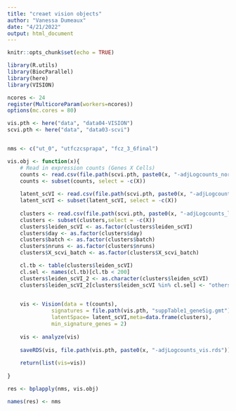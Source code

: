 ```yaml
---
title: "creaet vision objects"
author: "Vanessa Dumeaux"
date: "4/21/2022"
output: html_document
---
```


```r
knitr::opts_chunk$set(echo = TRUE)
```

```r
library(R.utils)
library(BiocParallel)
library(here)
library(VISION)

ncores <- 24
register(MulticoreParam(workers=ncores))
options(mc.cores = 80)

vis.pth <- here("data", "data04-VISION")
scvi.pth <- here("data", "data03-scvi")


nms <- c("ut_0", "utfczcsprapa", "fcz_3_6final")

```

```r

vis.obj <- function(x){
    # Read in expression counts (Genes X Cells) 
    counts <- read.csv(file.path(scvi.pth, paste0(x, "-adjLogcounts_norm.csv")))
    counts <- subset(counts, select = -c(X))
    
    latent_scVI <- read.csv(file.path(scvi.pth, paste0(x, "-adjLogcounts_latent.csv")))
    latent_scVI <- subset(latent_scVI, select = -c(X))
    
    clusters <- read.csv(file.path(scvi.pth, paste0(x, "-adjLogcounts_labels.csv")))
    clusters <- subset(clusters,select = -c(X))
    clusters$leiden_scVI <- as.factor(clusters$leiden_scVI)
    clusters$day <- as.factor(clusters$day)
    clusters$batch <- as.factor(clusters$batch)
    clusters$nruns <- as.factor(clusters$nruns)
    clusters$X_scvi_batch <- as.factor(clusters$X_scvi_batch)

    cl.tb <- table(clusters$leiden_scVI)
    cl.sel <- names(cl.tb)[cl.tb < 200]
    clusters$leiden_scVI_2 <- as.character(clusters$leiden_scVI)
    clusters$leiden_scVI_2[clusters$leiden_scVI %in% cl.sel] <- "others"

    
    vis <- Vision(data = t(counts), 
              signatures = file.path(vis.pth, "suppTable1_geneSig.gmt"),
              latentSpace= latent_scVI,meta=data.frame(clusters), 
              min_signature_genes = 2)
    
    vis <- analyze(vis)
    
    saveRDS(vis, file.path(vis.pth, paste0(x, "-adjLogcounts_vis.rds")))
    
    return(list(vis=vis))
    
}

res <- bplapply(nms, vis.obj)

names(res) <- nms

```
